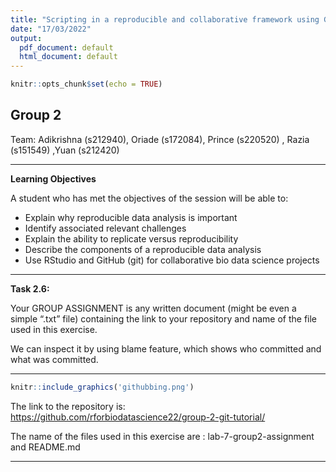 ```yaml
---
title: "Scripting in a reproducible and collaborative framework using Github and RStudio"
date: "17/03/2022"
output:
  pdf_document: default
  html_document: default
---
```


```r
knitr::opts_chunk$set(echo = TRUE)
```

## Group 2

Team: Adikrishna (s212940), Oriade (s172084), Prince (s220520) , Razia (s151549) ,Yuan (s212420) 

***


**Learning Objectives**

A student who has met the objectives of the session will be able to:

+ Explain why reproducible data analysis is important
+ Identify associated relevant challenges
+ Explain the ability to replicate versus reproducibility
+ Describe the components of a reproducible data analysis
+ Use RStudio and GitHub (git) for collaborative bio data science projects

***


**Task 2.6:**

Your GROUP ASSIGNMENT is any written document (might be even a simple “.txt” file) containing the link to your repository and name of the file used in this exercise. 

We can inspect it by using blame feature, which shows who committed and what was committed.



***
```r
knitr::include_graphics('githubbing.png')
```


The link to the repository is: <https://github.com/rforbiodatascience22/group-2-git-tutorial/>

The name of the files used in this exercise are : lab-7-group2-assignment and README.md


***






